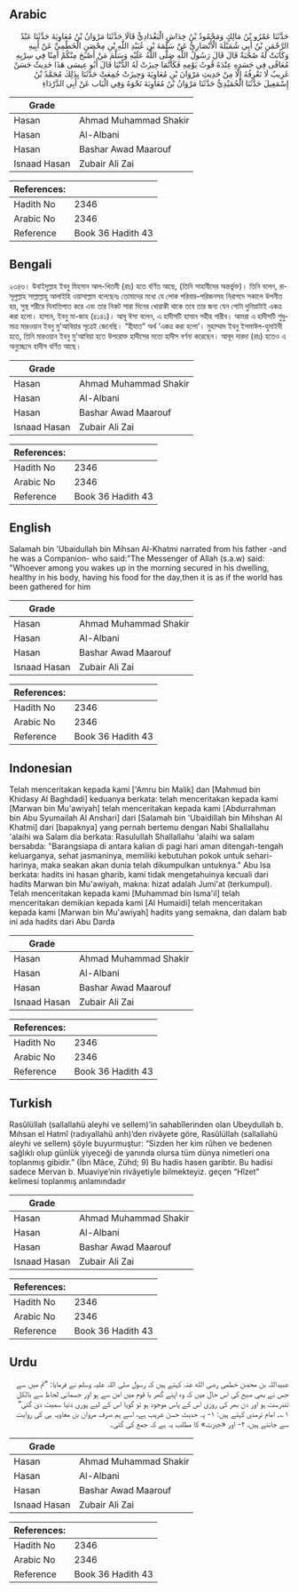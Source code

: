 ## Arabic


<div dir="rtl" lang="ar" style={{fontSize:'larger',backgroundColor:'#f8f9fa',padding:20}}>
حَدَّثَنَا عَمْرُو بْنُ مَالِكٍ وَمَحْمُودُ بْنُ خِدَاشٍ الْبَغْدَادِيُّ قَالَا حَدَّثَنَا مَرْوَانُ بْنُ مُعَاوِيَةَ حَدَّثَنَا عَبْدُ الرَّحْمَنِ بْنُ أَبِي شُمَيْلَةَ الْأَنْصَارِيُّ عَنْ سَلَمَةَ بْنِ عُبَيْدِ اللَّهِ بْنِ مِحْصَنٍ الْخَطْمِيِّ عَنْ أَبِيهِ وَكَانَتْ لَهُ صُحْبَةٌ قَالَ قَالَ رَسُولُ اللَّهِ صَلَّى اللَّهُ عَلَيْهِ وَسَلَّمَ مَنْ أَصْبَحَ مِنْكُمْ آمِنًا فِي سِرْبِهِ مُعَافًى فِي جَسَدِهِ عِنْدَهُ قُوتُ يَوْمِهِ فَكَأَنَّمَا حِيزَتْ لَهُ الدُّنْيَا قَالَ أَبُو عِيسَى هَذَا حَدِيثٌ حَسَنٌ غَرِيبٌ لَا نَعْرِفُهُ إِلَّا مِنْ حَدِيثِ مَرْوَانَ بْنِ مُعَاوِيَةَ وَحِيزَتْ جُمِعَتْ حَدَّثَنَا بِذَلِكَ مُحَمَّدُ بْنُ إِسْمَعِيلَ حَدَّثَنَا الْحُمَيْدِيُّ حَدَّثَنَا مَرْوَانُ بْنُ مُعَاوِيَةَ نَحْوَهُ وَفِي الْبَاب عَنْ أَبِي الدَّرْدَاءِ
</div>
<div style={{backgroundColor:'#f8f9fa',padding:20, marginBottom: 10}}><table> <thead> <tr> <th>Grade</th> <th></th> </tr> </thead> <tbody> <tr><td>Hasan</td><td>Ahmad Muhammad Shakir</td></tr><tr><td>Hasan</td><td>Al-Albani</td></tr><tr><td>Hasan</td><td>Bashar Awad Maarouf</td></tr><tr><td>Isnaad Hasan</td><td>Zubair Ali Zai</td></tr></tbody></table><table> <thead> <tr> <th>References:</th> <th></th> </tr> </thead> <tbody><tr><td>Hadith No</td><td>2346</td></tr><tr><td>Arabic No</td><td>2346</td></tr><tr><td>Reference</td><td>Book 36 Hadith 43</td></tr></tbody></table></div>

## Bengali


<div dir="ltr" lang="bn" style={{fontSize:'larger',backgroundColor:'#f8f9fa',padding:20}}>
২৩৪৬। উবাইদুল্লাহ ইবনু মিহসান আল-খিতমী (রাঃ) হতে বর্ণিত আছে, (তিনি সাহাবীদের অন্তর্ভুক্ত)। তিনি বলেন, রাসূলুল্লাহ সাল্লাল্লাহু আলাইহি ওয়াসাল্লাম বলেছেনঃ তোমাদের মধ্যে যে লোক পরিবার-পরিজনসহ নিরাপদে সকালে উপনীত হয়, সুস্থ শরীরে দিনাতিপাত করে এবং তার নিকট সারা দিনের খোরাকী থাকে তবে তার জন্য যেন গোটা দুনিয়াটাই একত্র করা হলো। হাসান, ইবনু মা-জাহ (৪১৪১)। আবূ ঈসা বলেন, এ হাদীসটি হাসান সহীহ গারীব। আমরা এ হাদীসটি শুধুমাত্র মারওয়ান ইবনু মু'আবিয়ার সূত্রেই জেনেছি। “হীযাত” অর্থ ‘একত্র করা হলো’। মুহাম্মাদ ইবনু ইসমাঈল-হুমাইদী হতে, তিনি মারওয়ান ইবনু মু'আবিয়া হতে উপরোক্ত হাদীসের মতো হাদীস বর্ণনা করেছেন। আবূদ দারদা (রাঃ) হতেও এ অনুচ্ছেদে হাদীস বর্ণিত আছে।
</div>
<div style={{backgroundColor:'#f8f9fa',padding:20, marginBottom: 10}}><table> <thead> <tr> <th>Grade</th> <th></th> </tr> </thead> <tbody> <tr><td>Hasan</td><td>Ahmad Muhammad Shakir</td></tr><tr><td>Hasan</td><td>Al-Albani</td></tr><tr><td>Hasan</td><td>Bashar Awad Maarouf</td></tr><tr><td>Isnaad Hasan</td><td>Zubair Ali Zai</td></tr></tbody></table><table> <thead> <tr> <th>References:</th> <th></th> </tr> </thead> <tbody><tr><td>Hadith No</td><td>2346</td></tr><tr><td>Arabic No</td><td>2346</td></tr><tr><td>Reference</td><td>Book 36 Hadith 43</td></tr></tbody></table></div>

## English


<div dir="ltr" lang="en" style={{fontSize:'larger',backgroundColor:'#f8f9fa',padding:20}}>
Salamah bin 'Ubaidullah bin Mihsan Al-Khatmi narrated from his father -and he was a Companion- who said:"The Messenger of Allah (s.a.w) said: "Whoever among you wakes up in the morning secured in his dwelling, healthy in his body, having his food for the day,then it is as if the world has been gathered for him
</div>
<div style={{backgroundColor:'#f8f9fa',padding:20, marginBottom: 10}}><table> <thead> <tr> <th>Grade</th> <th></th> </tr> </thead> <tbody> <tr><td>Hasan</td><td>Ahmad Muhammad Shakir</td></tr><tr><td>Hasan</td><td>Al-Albani</td></tr><tr><td>Hasan</td><td>Bashar Awad Maarouf</td></tr><tr><td>Isnaad Hasan</td><td>Zubair Ali Zai</td></tr></tbody></table><table> <thead> <tr> <th>References:</th> <th></th> </tr> </thead> <tbody><tr><td>Hadith No</td><td>2346</td></tr><tr><td>Arabic No</td><td>2346</td></tr><tr><td>Reference</td><td>Book 36 Hadith 43</td></tr></tbody></table></div>

## Indonesian


<div dir="ltr" lang="id" style={{fontSize:'larger',backgroundColor:'#f8f9fa',padding:20}}>
Telah menceritakan kepada kami ['Amru bin Malik] dan [Mahmud bin Khidasy Al Baghdadi] keduanya berkata: telah menceritakan kepada kami [Marwan bin Mu'awiyah] telah menceritakan kepada kami [Abdurrahman bin Abu Syumailah Al Anshari] dari [Salamah bin 'Ubaidillah bin Mihshan Al Khatmi] dari [bapaknya] yang pernah bertemu dengan Nabi Shallallahu 'alaihi wa Salam dia berkata: Rasulullah Shallallahu 'alaihi wa salam bersabda: "Barangsiapa di antara kalian di pagi hari aman ditengah-tengah keluarganya, sehat jasmaninya, memiliki kebutuhan pokok untuk sehari-harinya, maka seakan akan dunia telah dikumpulkan untuknya." Abu Isa berkata: hadits ini hasan gharib, kami tidak mengetahuinya kecuali dari hadits Marwan bin Mu'awiyah, makna: hizat adalah Jumi'at (terkumpul). Telah menceritakan kepada kami [Muhammad bin Isma'il] telah menceritakan demikian kepada kami [Al Humaidi] telah menceritakan kepada kami [Marwan bin Mu'awiyah] hadits yang semakna, dan dalam bab ini ada hadits dari Abu Darda
</div>
<div style={{backgroundColor:'#f8f9fa',padding:20, marginBottom: 10}}><table> <thead> <tr> <th>Grade</th> <th></th> </tr> </thead> <tbody> <tr><td>Hasan</td><td>Ahmad Muhammad Shakir</td></tr><tr><td>Hasan</td><td>Al-Albani</td></tr><tr><td>Hasan</td><td>Bashar Awad Maarouf</td></tr><tr><td>Isnaad Hasan</td><td>Zubair Ali Zai</td></tr></tbody></table><table> <thead> <tr> <th>References:</th> <th></th> </tr> </thead> <tbody><tr><td>Hadith No</td><td>2346</td></tr><tr><td>Arabic No</td><td>2346</td></tr><tr><td>Reference</td><td>Book 36 Hadith 43</td></tr></tbody></table></div>

## Turkish


<div dir="ltr" lang="tr" style={{fontSize:'larger',backgroundColor:'#f8f9fa',padding:20}}>
Rasûlüllah (sallallahü aleyhi ve sellem)’in sahabîlerinden olan Ubeydullah b. Mıhsan el Hatmî (radıyallahü anh)’den rivâyete göre, Rasûlüllah (sallallahü aleyhi ve sellem) şöyle buyurmuştur: “Sizden her kim rûhen ve bedenen sağlıklı olup günlük yiyeceği de yanında olursa tüm dünya nimetleri ona toplanmış gibidir.” (İbn Mâce, Zühd; 9) Bu hadis hasen garibtir. Bu hadisi sadece Mervan b. Muaviye’nin rivâyetiyle bilmekteyiz. geçen “Hîzet” kelimesi toplanmış anlamındadır
</div>
<div style={{backgroundColor:'#f8f9fa',padding:20, marginBottom: 10}}><table> <thead> <tr> <th>Grade</th> <th></th> </tr> </thead> <tbody> <tr><td>Hasan</td><td>Ahmad Muhammad Shakir</td></tr><tr><td>Hasan</td><td>Al-Albani</td></tr><tr><td>Hasan</td><td>Bashar Awad Maarouf</td></tr><tr><td>Isnaad Hasan</td><td>Zubair Ali Zai</td></tr></tbody></table><table> <thead> <tr> <th>References:</th> <th></th> </tr> </thead> <tbody><tr><td>Hadith No</td><td>2346</td></tr><tr><td>Arabic No</td><td>2346</td></tr><tr><td>Reference</td><td>Book 36 Hadith 43</td></tr></tbody></table></div>

## Urdu


<div dir="rtl" lang="ur" style={{fontSize:'larger',backgroundColor:'#f8f9fa',padding:20}}>
عبیداللہ بن محصن خطمی رضی الله عنہ کہتے ہیں کہ رسول صلی اللہ علیہ وسلم نے فرمایا: ”تم میں سے جس نے بھی صبح کی اس حال میں کہ وہ اپنے گھر یا قوم میں امن سے ہو اور جسمانی لحاظ سے بالکل تندرست ہو اور دن بھر کی روزی اس کے پاس موجود ہو تو گویا اس کے لیے پوری دنیا سمیٹ دی گئی“ ۱؎۔ امام ترمذی کہتے ہیں: ۱- یہ حدیث حسن غریب ہے، اسے ہم صرف مروان بن معاویہ ہی کی روایت سے جانتے ہیں، ۲- اور «حيزت» کا مطلب یہ ہے کہ جمع کی گئی۔
</div>
<div style={{backgroundColor:'#f8f9fa',padding:20, marginBottom: 10}}><table> <thead> <tr> <th>Grade</th> <th></th> </tr> </thead> <tbody> <tr><td>Hasan</td><td>Ahmad Muhammad Shakir</td></tr><tr><td>Hasan</td><td>Al-Albani</td></tr><tr><td>Hasan</td><td>Bashar Awad Maarouf</td></tr><tr><td>Isnaad Hasan</td><td>Zubair Ali Zai</td></tr></tbody></table><table> <thead> <tr> <th>References:</th> <th></th> </tr> </thead> <tbody><tr><td>Hadith No</td><td>2346</td></tr><tr><td>Arabic No</td><td>2346</td></tr><tr><td>Reference</td><td>Book 36 Hadith 43</td></tr></tbody></table></div>